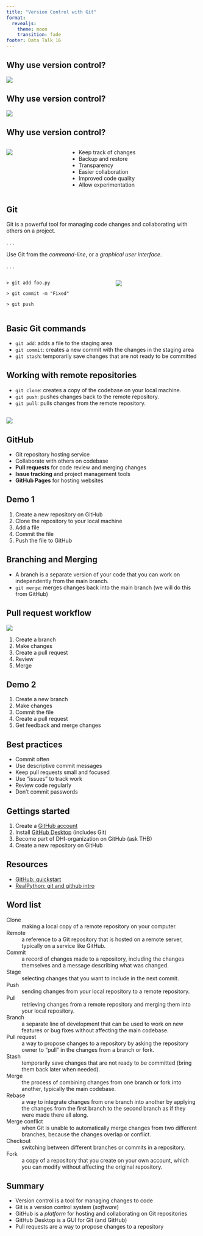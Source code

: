 ```yaml
---
title: "Version Control with Git"
format: 
  revealjs:
    theme: moon
    transition: fade
footer: Data Talk 16
---
```




## Why use version control? 

![](images/tech-comics-version-control.jpeg)


## Why use version control? 

![](images/filenames_versions.png)



## Why use version control? 

::: {.columns}

::: {.column width="30%"}
![](images/Vadar-VersionControl-300x300.jpg)
:::

::: {.column width="70%" .incremental}
* Keep track of changes
* Backup and restore
* Transparency
* Easier collaboration
* Improved code quality
* Allow experimentation
:::

:::


## Git


Git is a powerful tool for managing code changes and collaborating with others on a project.

. . .

Use Git from the *command-line*, or a *graphical user interface*.

. . .

::: {.columns}

::: {.column width="55%" .smaller}
`> git add foo.py`

`> git commit -m "Fixed"`

`> git push`
:::

::: {.column width="45%"} 
![](images/GitHubDesktop.png)
:::

:::


## Basic Git commands 

:::{.incremental}
* `git add`: adds a file to the staging area
* `git commit`: creates a new commit with the changes in the staging area
* `git stash`: temporarily save changes that are not ready to be committed
::: 


## Working with remote repositories  

::: {.incremental}
* `git clone`: creates a copy of the codebase on your local machine.
* `git push`: pushes changes back to the remote repository.
* `git pull`: pulls changes from the remote repository.
:::


## {background-color="white"}

![](images/git_staging.png)


## GitHub 

::: {.incremental}
* Git repository hosting service
* Collaborate with others on codebase
* **Pull requests** for code review and merging changes
* **Issue tracking** and project management tools
* **GitHub Pages** for hosting websites
:::


## Demo 1

1. Create a new repository on GitHub
2. Clone the repository to your local machine
3. Add a file
4. Commit the file
5. Push the file to GitHub



## Branching and Merging 

* A branch is a separate version of your code that you can work on independently from the main branch.
* `git merge`: merges changes back into the main branch (we will do this from GitHub)



## Pull request workflow {background-color="white" .smaller .incremental}

![](images/git_workflow.png)

::: {.incremental}
1. Create a branch
2. Make changes
3. Create a pull request
4. Review
5. Merge
:::



## Demo 2

1. Create a new branch
2. Make changes
3. Commit the file
4. Create a pull request
5. Get feedback and merge changes


## Best practices

::: {.incremental}
* Commit often
* Use descriptive commit messages
* Keep pull requests small and focused
* Use "issues" to track work
* Review code regularly
* Don't commit passwords 
::: 


## Gettings started

1. Create a [GitHub account](https://github.com)
2. Install [GitHub Desktop](https://desktop.github.com/) (includes Git)
3. Become part of DHI-organization on GitHub (ask THB)
4. Create a new repository on GitHub


## Resources

* [GitHub: quickstart](https://docs.github.com/en/get-started/quickstart/hello-world)
* [RealPython: git and github intro](https://realpython.com/python-git-github-intro/)





## Word list {.smaller .scrollable}


Clone 
  : making a local copy of a remote repository on your computer.

Remote 
  : a reference to a Git repository that is hosted on a remote server, typically on a service like GitHub.

Commit 
  : a record of changes made to a repository, including the changes themselves and a message describing what was changed.

Stage 
  : selecting changes that you want to include in the next commit.

Push 
  : sending changes from your local repository to a remote repository.

Pull 
  : retrieving changes from a remote repository and merging them into your local repository.

Branch 
  : a separate line of development that can be used to work on new features or bug fixes without affecting the main codebase.

Pull request 
  : a way to propose changes to a repository by asking the repository owner to "pull" in the changes from a branch or fork.

Stash
  : temporarily save changes that are not ready to be committed (bring them back later when needed).

Merge 
  : the process of combining changes from one branch or fork into another, typically the main codebase.

Rebase 
  : a way to integrate changes from one branch into another by applying the changes from the first branch to the second branch as if they were made there all along.

Merge conflict 
  : when Git is unable to automatically merge changes from two different branches, because the changes overlap or conflict.

Checkout 
  : switching between different branches or commits in a repository.

Fork 
  : a copy of a repository that you create on your own account, which you can modify without affecting the original repository.


## Summary

::: {.incremental}

* Version control is a tool for managing changes to code 
* Git is a version control system (*software*)
* GitHub is a *platform* for hosting and collaborating on Git repositories
* GitHub Desktop is a GUI for Git (and GitHub)
* Pull requests are a way to propose changes to a repository 

:::